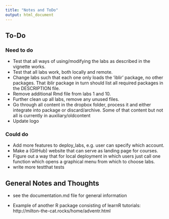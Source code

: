 ```yaml
---
title: "Notes and ToDo"
output: html_document
---
```


## To-Do

### Need to do

* Test that all ways of using/modifying the labs as described in the vignette works.
* Test that all labs work, both locally and remote.
* Change labs such that each one only loads the 'iblir' package, no other packages. That iblir package in turn should list all required packages in the DESCRIPTION file.
* Remove additional Rmd file from labs 1 and 10.
* Further clean up all labs, remove any unused files. 
* Go through all content in the dropbox folder, process it and either integrate into package or discard/archive. Some of that content but not all is currently in auxiliary/oldcontent
* Update logo


### Could do

* Add more features to deploy_labs, e.g. user can specify which account.
* Make a (GitHub) website that can serve as landing page for courses.
* Figure out a way that for local deployment in which users just call one function which opens a graphical menu from which to choose labs.
* write more testthat tests


## General Notes and Thoughts

* see the documentation.md file for general information

* Example of another R package consisting of learnR tutorials:
http://milton-the-cat.rocks/home/adventr.html




